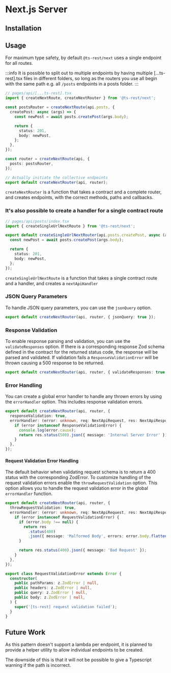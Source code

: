 
# Next.js Server

## Installation

<InstallTabs packageName="@ts-rest/next" />

## Usage

For maximum type safety, by default `@ts-rest/next` uses a single endpoint for all routes.

:::info
It is possible to split out to multiple endpoints by having multiple [...ts-rest].tsx files in different folders, so long as the routers you use all begin with the same path e.g. all `/posts` endpoints in a posts folder.
:::

```typescript
// pages/api/[...ts-rest].tsx
import { createNextRoute, createNextRouter } from '@ts-rest/next';

const postsRouter = createNextRoute(api.posts, {
  createPost: async (args) => {
    const newPost = await posts.createPost(args.body);

    return {
      status: 201,
      body: newPost,
    };
  },
});

const router = createNextRoute(api, {
  posts: postsRouter,
});

// Actually initiate the collective endpoints
export default createNextRouter(api, router);
```

`createNextRouter` is a function that takes a contract and a complete router, and creates endpoints, with the correct methods, paths and callbacks.

### It's also possible to create a handler for a single contract route

```typescript
// pages/api/posts/index.tsx
import { createSingleUrlNextRoute } from '@ts-rest/next';

export default createSingleUrlNextRouter(api.posts.createPost, async (args) => {
  const newPost = await posts.createPost(args.body);

  return {
    status: 201,
    body: newPost,
  };
});
```

`createSingleUrlNextRoute` is a function that takes a single contract route and a handler, and creates a `nextApiHandler`

### JSON Query Parameters

To handle JSON query parameters, you can use the `jsonQuery` option.

```typescript
export default createNextRouter(api, router, { jsonQuery: true });
```

### Response Validation

To enable response parsing and validation, you can use the `validateResponses` option.
If there is a corresponding response Zod schema defined in the contract for the returned status code, the response will be parsed and validated.
If validation fails a `ResponseValidationError` will be thrown causing a 500 response to be returned.

```typescript
export default createNextRouter(api, router, { validateResponses: true });
```

### Error Handling

You can create a global error handler to handle any thrown errors by using the `errorHandler` option.
This includes response validation errors.

```typescript
export default createNextRouter(api, router, {
  responseValidation: true,
  errorHandler: (error: unknown, req: NextApiRequest, res: NextApiResponse) => {
    if (error instanceof ResponseValidationError) {
      console.log(error.cause);
      return res.status(500).json({ message: 'Internal Server Error' });
    }
  },
});
```

#### Request Validation Error Handling

The default behavior when validating request schema is to return a 400 status with the corresponding ZodError.
To customize handling of the request validation errors enable the `throwRequestValidation` option.
This option allows you to handle the request validation error in the global `errorHandler` function.

```typescript
export default createNextRouter(api, router, {
  throwRequestValidation: true,
  errorHandler: (error: unknown, req: NextApiRequest, res: NextApiResponse) => {
    if (error instanceof RequestValidationError) {
      if (error.body !== null) {
        return res
          .status(400)
          .json({ message: 'Malformed Body', errors: error.body.flatten() });
      }

      return res.status(400).json({ message: 'Bad Request' });
    }
  },
});
```

```typescript
export class RequestValidationError extends Error {
  constructor(
    public pathParams: z.ZodError | null,
    public headers: z.ZodError | null,
    public query: z.ZodError | null,
    public body: z.ZodError | null,
  ) {
    super('[ts-rest] request validation failed');
  }
}
```

## Future Work

As this pattern doesn't support a lambda per endpoint, it is planned to provide a helper utility to allow individual endpoints to be created.

The downside of this is that it will not be possible to give a Typescript warning if the path is incorrect.
